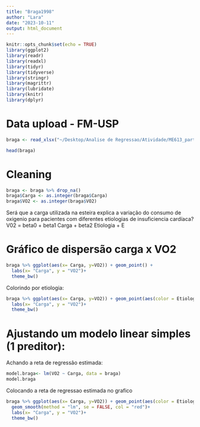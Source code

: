 ```yaml
---
title: "Braga1998"
author: "Lara"
date: "2023-10-11"
output: html_document
---
```


```r
knitr::opts_chunk$set(echo = TRUE)
library(ggplot2)
library(readr)
library(readxl)
library(tidyr)
library(tidyverse)
library(stringr)
library(magrittr)
library(lubridate)
library(knitr)
library(dplyr)
```

# Data upload - FM-USP
```r
braga <- read_xlsx("~/Desktop/Analise de Regressao/Atividade/ME613_parte10_Braga1998.xlsx", sheet = "Dta_LAN", col_names = TRUE)

head(braga)
```
# Cleaning
```r
braga <- braga %>% drop_na() 
braga$Carga <- as.integer(braga$Carga)
braga$VO2 <- as.integer(braga$VO2)

```

Será que a carga utilizada na esteira explica a variação do consumo de oxigenio  para pacientes com diferentes etiologias de insuficiencia cardíaca?
V02 = beta0 + beta1 Carga + beta2 Etiologia + E

# Gráfico de dispersão carga x VO2
```r
braga %>% ggplot(aes(x= Carga, y=VO2)) + geom_point() +
  labs(x= "Carga", y = "VO2")+
  theme_bw()
```
Colorindo por etiologia:
```r
braga %>% ggplot(aes(x= Carga, y=VO2)) + geom_point(aes(color = Etiologia)) +
  labs(x= "Carga", y = "VO2")+
  theme_bw()
```

# Ajustando um modelo linear simples (1 preditor):
Achando a reta de regressão estimada:
```r
model.braga<- lm(VO2 ~ Carga, data = braga)
model.braga
```
Colocando a reta de regressao estimada no grafico
```r
braga %>% ggplot(aes(x= Carga, y=VO2)) + geom_point(aes(color = Etiologia)) +
  geom_smooth(method = "lm", se = FALSE, col = "red")+
  labs(x= "Carga", y = "VO2")+
  theme_bw()
```







